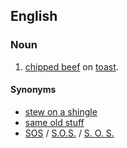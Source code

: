 ==English==
{{wikipedia}}

===Noun===
{{head|en|noun|head=[[shit]] on a [[shingle]]}}

# {{US|military|slang|dysphemism}} [[chipped beef]] on [[toast]].

====Synonyms====
* [[stew on a shingle]]
* [[same old stuff]]
* [[SOS]] / [[S.O.S.]] / [[S. O. S.]] {{qualifier|abbreviation}}